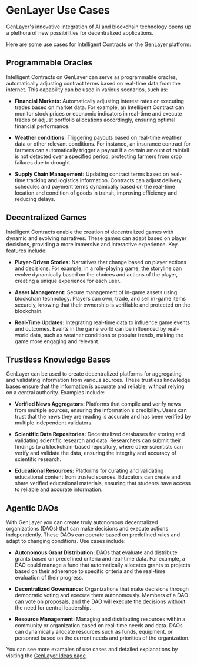 # GenLayer Use Cases

GenLayer's innovative integration of AI and blockchain technology opens up a plethora of new possibilities for decentralized applications. 

Here are some use cases for Intelligent Contracts on the GenLayer platform:

## Programmable Oracles

Intelligent Contracts on GenLayer can serve as programmable oracles, automatically adjusting contract terms based on real-time data from the internet. This capability can be used in various scenarios, such as:

- **Financial Markets:** Automatically adjusting interest rates or executing trades based on market data. For example, an Intelligent Contract can monitor stock prices or economic indicators in real-time and execute trades or adjust portfolio allocations accordingly, ensuring optimal financial performance.

- **Weather conditions:** Triggering payouts based on real-time weather data or other relevant conditions. For instance, an insurance contract for farmers can automatically trigger a payout if a certain amount of rainfall is not detected over a specified period, protecting farmers from crop failures due to drought.

- **Supply Chain Management:** Updating contract terms based on real-time tracking and logistics information. Contracts can adjust delivery schedules and payment terms dynamically based on the real-time location and condition of goods in transit, improving efficiency and reducing delays.

## Decentralized Games

Intelligent Contracts enable the creation of decentralized games with dynamic and evolving narratives. These games can adapt based on player decisions, providing a more immersive and interactive experience. Key features include:

- **Player-Driven Stories:** Narratives that change based on player actions and decisions. For example, in a role-playing game, the storyline can evolve dynamically based on the choices and actions of the player, creating a unique experience for each user.

- **Asset Management:** Secure management of in-game assets using blockchain technology. Players can own, trade, and sell in-game items securely, knowing that their ownership is verifiable and protected on the blockchain.

- **Real-Time Updates:** Integrating real-time data to influence game events and outcomes. Events in the game world can be influenced by real-world data, such as weather conditions or popular trends, making the game more engaging and relevant.

## Trustless Knowledge Bases

GenLayer can be used to create decentralized platforms for aggregating and validating information from various sources. These trustless knowledge bases ensure that the information is accurate and reliable, without relying on a central authority. Examples include:

- **Verified News Aggregators:** Platforms that compile and verify news from multiple sources, ensuring the information's credibility. Users can trust that the news they are reading is accurate and has been verified by multiple independent validators.

- **Scientific Data Repositories:** Decentralized databases for storing and validating scientific research and data. Researchers can submit their findings to a blockchain-based repository, where other scientists can verify and validate the data, ensuring the integrity and accuracy of scientific research.

- **Educational Resources:** Platforms for curating and validating educational content from trusted sources. Educators can create and share verified educational materials, ensuring that students have access to reliable and accurate information.

## Agentic DAOs

With GenLayer you can create truly autonomous decentralized organizations (DAOs) that can make decisions and execute actions independently. These DAOs can operate based on predefined rules and adapt to changing conditions. Use cases include:

- **Autonomous Grant Distribution:** DAOs that evaluate and distribute grants based on predefined criteria and real-time data. For example, a DAO could manage a fund that automatically allocates grants to projects based on their adherence to specific criteria and the real-time evaluation of their progress.

- **Decentralized Governance:** Organizations that make decisions through democratic voting and execute them autonomously. Members of a DAO can vote on proposals, and the DAO will execute the decisions without the need for central leadership.

- **Resource Management:** Managing and distributing resources within a community or organization based on real-time needs and data. DAOs can dynamically allocate resources such as funds, equipment, or personnel based on the current needs and priorities of the organization.

You can see more examples of use cases and detailed explanations by visiting the [GenLayer Ideas page](https://docs.genlayer.com/ideas).